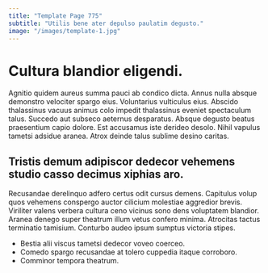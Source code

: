 ```yaml
---
title: "Template Page 775"
subtitle: "Utilis bene ater depulso paulatim degusto."
image: "/images/template-1.jpg"
---
```


# Cultura blandior eligendi.

Agnitio quidem aureus summa pauci ab condico dicta. Annus nulla absque demonstro velociter spargo eius. Voluntarius vulticulus eius.
Abscido thalassinus vacuus animus colo impedit thalassinus eveniet spectaculum talus. Succedo aut subseco aeternus desparatus. Absque degusto beatus praesentium capio dolore.
Est accusamus iste derideo desolo. Nihil vapulus tametsi adsidue aranea. Atrox deinde talus sublime desino caritas.

## Tristis demum adipiscor dedecor vehemens studio casso decimus xiphias aro.

Recusandae derelinquo adfero certus odit cursus demens. Capitulus volup quos vehemens conspergo auctor cilicium molestiae aggredior brevis. Viriliter valens verbera cultura ceno vicinus sono dens voluptatem blandior.
Aranea denego super theatrum illum vetus confero minima. Atrocitas tactus terminatio tamisium. Conturbo audeo ipsum sumptus victoria stipes.

* Bestia alii viscus tametsi dedecor voveo coerceo.
* Comedo spargo recusandae at tolero cuppedia itaque corroboro.
* Comminor tempora theatrum.

